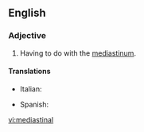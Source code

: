 ==English==
{{wikipedia}}
===Adjective===
{{en-adj|-}}
# {{context|medicine|lang=en}} Having to do with the [[mediastinum]].

====Translations====
{{trans-top|Having to do with the mediastinum.}}
* Italian: {{t-|it|mediastinico}}
{{trans-mid}}
* Spanish: {{t-|es|mediastínico}}
{{trans-bottom}}

[[vi:mediastinal]]